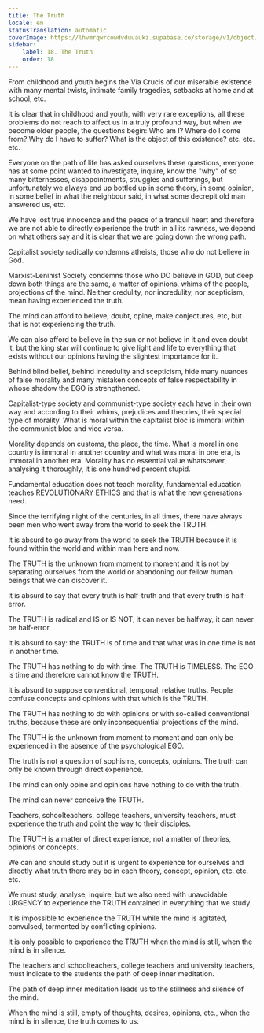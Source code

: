 ```yaml
---
title: The Truth
locale: en
statusTranslation: automatic
coverImage: https://lhvmrqwrcowdvduuaukz.supabase.co/storage/v1/object/public/strapi-uploads/small_cover-educacion-fundamental.webp-2d51a7828a2b1309555be27f7e2a61a0.webp
sidebar:
    label: 18. The Truth
    order: 18
---
```

From childhood and youth begins the Via Crucis of our miserable existence with many mental twists, intimate family tragedies, setbacks at home and at school, etc.

It is clear that in childhood and youth, with very rare exceptions, all these problems do not reach to affect us in a truly profound way, but when we become older people, the questions begin: Who am I? Where do I come from? Why do I have to suffer? What is the object of this existence? etc. etc. etc.

Everyone on the path of life has asked ourselves these questions, everyone has at some point wanted to investigate, inquire, know the "why" of so many bitternesses, disappointments, struggles and sufferings, but unfortunately we always end up bottled up in some theory, in some opinion, in some belief in what the neighbour said, in what some decrepit old man answered us, etc.

We have lost true innocence and the peace of a tranquil heart and therefore we are not able to directly experience the truth in all its rawness, we depend on what others say and it is clear that we are going down the wrong path.

Capitalist society radically condemns atheists, those who do not believe in God.

Marxist-Leninist Society condemns those who DO believe in GOD, but deep down both things are the same, a matter of opinions, whims of the people, projections of the mind. Neither credulity, nor incredulity, nor scepticism, mean having experienced the truth.

The mind can afford to believe, doubt, opine, make conjectures, etc, but that is not experiencing the truth.

We can also afford to believe in the sun or not believe in it and even doubt it, but the king star will continue to give light and life to everything that exists without our opinions having the slightest importance for it.

Behind blind belief, behind incredulity and scepticism, hide many nuances of false morality and many mistaken concepts of false respectability in whose shadow the EGO is strengthened.

Capitalist-type society and communist-type society each have in their own way and according to their whims, prejudices and theories, their special type of morality. What is moral within the capitalist bloc is immoral within the communist bloc and vice versa.

Morality depends on customs, the place, the time. What is moral in one country is immoral in another country and what was moral in one era, is immoral in another era. Morality has no essential value whatsoever, analysing it thoroughly, it is one hundred percent stupid.

Fundamental education does not teach morality, fundamental education teaches REVOLUTIONARY ETHICS and that is what the new generations need.

Since the terrifying night of the centuries, in all times, there have always been men who went away from the world to seek the TRUTH.

It is absurd to go away from the world to seek the TRUTH because it is found within the world and within man here and now.

The TRUTH is the unknown from moment to moment and it is not by separating ourselves from the world or abandoning our fellow human beings that we can discover it.

It is absurd to say that every truth is half-truth and that every truth is half-error.

The TRUTH is radical and IS or IS NOT, it can never be halfway, it can never be half-error.

It is absurd to say: the TRUTH is of time and that what was in one time is not in another time.

The TRUTH has nothing to do with time. The TRUTH is TIMELESS. The EGO is time and therefore cannot know the TRUTH.

It is absurd to suppose conventional, temporal, relative truths. People confuse concepts and opinions with that which is the TRUTH.

The TRUTH has nothing to do with opinions or with so-called conventional truths, because these are only inconsequential projections of the mind.

The TRUTH is the unknown from moment to moment and can only be experienced in the absence of the psychological EGO.

The truth is not a question of sophisms, concepts, opinions. The truth can only be known through direct experience.

The mind can only opine and opinions have nothing to do with the truth.

The mind can never conceive the TRUTH.

Teachers, schoolteachers, college teachers, university teachers, must experience the truth and point the way to their disciples.

The TRUTH is a matter of direct experience, not a matter of theories, opinions or concepts.

We can and should study but it is urgent to experience for ourselves and directly what truth there may be in each theory, concept, opinion, etc. etc. etc.

We must study, analyse, inquire, but we also need with unavoidable URGENCY to experience the TRUTH contained in everything that we study.

It is impossible to experience the TRUTH while the mind is agitated, convulsed, tormented by conflicting opinions.

It is only possible to experience the TRUTH when the mind is still, when the mind is in silence.

The teachers and schoolteachers, college teachers and university teachers, must indicate to the students the path of deep inner meditation.

The path of deep inner meditation leads us to the stillness and silence of the mind.

When the mind is still, empty of thoughts, desires, opinions, etc., when the mind is in silence, the truth comes to us.

